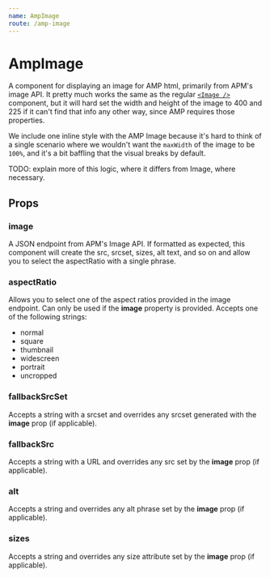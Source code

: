 ```yaml
---
name: AmpImage 
route: /amp-image
---
```


# AmpImage

A component for displaying an image for AMP html, primarily from APM's image API. It pretty much works the same as the regular [`<Image />`]('/image') component, but it will hard set the width and height of the image to 400 and 225 if it can't find that info any other way, since AMP requires those properties.

We include one inline style with the AMP Image because it's hard to think of a single scenario where we wouldn't want the `maxWidth` of the image to be `100%`, and it's a bit baffling that the visual breaks by default.

TODO: explain more of this logic, where it differs from Image, where necessary.

## Props

### image

A JSON endpoint from APM's Image API. If formatted as expected, this component will create the src, srcset, sizes, alt text, and so on and allow you to select the aspectRatio with a single phrase.

### aspectRatio

Allows you to select one of the aspect ratios provided in the image endpoint. Can only be used if the **image** property is provided. Accepts one of the following strings:

- normal
- square
- thumbnail
- widescreen
- portrait
- uncropped

### fallbackSrcSet

Accepts a string with a srcset and overrides any srcset generated with the **image** prop (if applicable).

### fallbackSrc

Accepts a string with a URL and overrides any src set by the **image** prop (if applicable).

### alt

Accepts a string and overrides any alt phrase set by the **image** prop (if applicable).

### sizes

Accepts a string and overrides any size attribute set by the **image** prop (if applicable).
